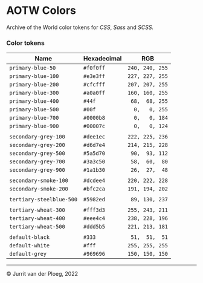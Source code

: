 
<Meta title="Core/Colors/Overview" />

# AOTW Colors

Archive of the World color tokens for _CSS_, _Sass_ and _SCSS_.

### Color tokens

| Name                     | Hexadecimal | RGB             |
|--------------------------|-------------|-----------------|
| `primary-blue-50`        | `#f0f0ff`   | `240, 240, 255` |
| `primary-blue-100`       | `#e3e3ff`   | `227, 227, 255` |
| `primary-blue-200`       | `#cfcfff`   | `207, 207, 255` |
| `primary-blue-300`       | `#a0a0ff`   | `160, 160, 255` |
| `primary-blue-400`       | `#44f`      | ` 68,  68, 255` |
| `primary-blue-500`       | `#00f`      | `  0,   0, 255` |
| `primary-blue-700`       | `#0000b8`   | `  0,   0, 184` |
| `primary-blue-900`       | `#00007c`   | `  0,   0, 124` |
|                                                          |
| `secondary-grey-100`     | `#dee1ec`   | `222, 225, 236` |
| `secondary-grey-200`     | `#d6d7e4`   | `214, 215, 228` |
| `secondary-grey-500`     | `#5a5d70`   | ` 90,  93, 112` |
| `secondary-grey-700`     | `#3a3c50`   | ` 58,  60,  80` |
| `secondary-grey-900`     | `#1a1b30`   | ` 26,  27,  48` |
|                                                          |
| `secondary-smoke-100`    | `#dcdee4`   | `220, 222, 228` |
| `secondary-smoke-200`    | `#bfc2ca`   | `191, 194, 202` |
|                                                          |
| `tertiary-steelblue-500` | `#5982ed`   | ` 89, 130, 237` |
|                                                          |
| `tertiary-wheat-300`     | `#fff3d3`   | `255, 243, 211` |
| `tertiary-wheat-400`     | `#eee4c4`   | `238, 228, 196` |
| `tertiary-wheat-500`     | `#ddd5b5`   | `221, 213, 181` |
|                                                        |
| `default-black`          | `#333`      | ` 51,  51,  51` |
| `default-white`          | `#fff`      | `255, 255, 255` |
| `default-grey`           | `#969696`   | `150, 150, 150` |


---

&copy; Jurrit van der Ploeg, 2022